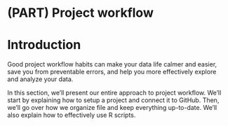 
# (PART) Project workflow {-} 

# Introduction

Good project workflow habits can make your data life calmer and easier, save you from preventable errors, and help you more effectively explore and analyze your data. 

In this section, we'll present our entire approach to project workflow. We'll start by explaining how to setup a project and connect it to GitHub. Then, we'll go over how we organize file and keep everything up-to-date. We'll also explain how to effectively use R scripts. 
